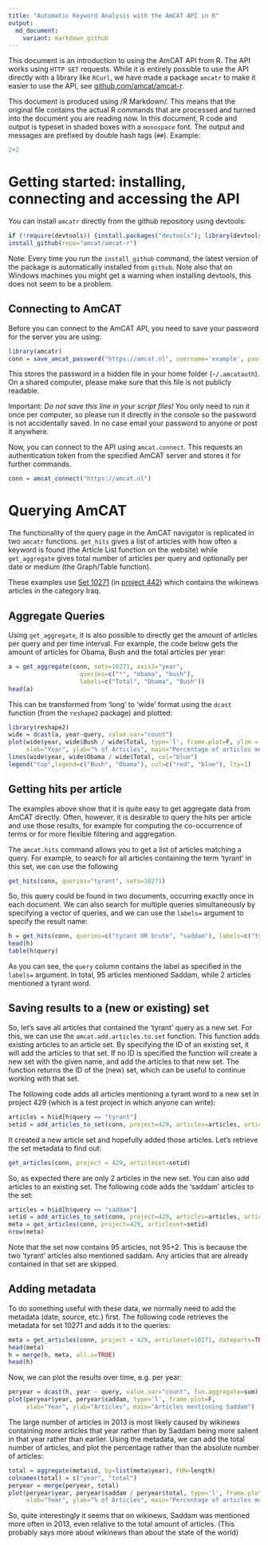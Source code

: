 ```yaml
---
title: "Automatic Keyword Analysis with the AmCAT API in R"
output: 
  md_document:
    variant: markdown_github
---
```


This document is an introduction to using the AmCAT API from R. 
The API works using `HTTP GET` requests. 
While it is entirely possible to use the API directly with a library like `RCurl`,
we have made a package `amcatr` to make it easier to use the API, 
see [github.com/amcat/amcat-r](github.com/amcat/amcat-r).

This document is produced using /R Markdown/. 
This means that the original file contains the actual R commands that are processed
and turned into the document you are reading now. 
In this document, R code and output is typeset in shaded boxes with a `monospace` font. 
The output and messages are prefixed by double hash tags (`##`). 
Example:

```r
2+2
```

Getting started: installing, connecting and accessing the API
==============


You can install `amcatr` directly from the github repository using devtools:

```r
if (!require(devtools)) {install.packages("devtools"); library(devtools)}
install_github(repo="amcat/amcat-r")
```

Note: Every time you run the `install_github` command, 
the latest version of the package is automatically installed from `github`. 
Note also that on Windows machines you might get a warning when installing devtools, this does not seem to be a problem.

Connecting to AmCAT
-------------------

Before you can connect to the AmCAT API, you need to save your password for the server you are using:

```r
library(amcatr)
conn = save_amcat_password("https://amcat.nl", username='example', passwd='secret')
```

This stores the password in a hidden file in your home folder (`~/.amcatauth`).
On a shared computer, please make sure that this file is not publicly readable.

Important: *Do not save this line in your script files!* 
You only need to run it once per computer, so please run it directly in the console so the password is not accidentally saved. In no case email your password to anyone or post it anywhere.

Now, you can connect to the API using `amcat.connect`. 
This requests an authentication token from the specified AmCAT server and stores it for further commands.

```r
conn = amcat_connect("https://amcat.nl")
```


Querying AmCAT
==============

The functionality of the query page in the AmCAT navigator is replicated in two `amcatr` functions.
`get_hits` gives a list of articles with how often a keyword is found 
(the Article List function on the website)
while `get_aggregate` gives total number of articles per query and optionally per date or medium
(the Graph/Table function).

These examples use [Set 10271](http://amcat.nl/navigator/projects/442/articlesets/10271/) 
(in [project 442](http://amcat.vu.nl/navigator/projects/442/articlesets/))
which contains the wikinews articles in the category Iraq. 

Aggregate Queries
-----------------

Using `get_aggregate`, 
it is also possible to directly get the amount of articles per query and per time interval.
For example, the code below gets the amount of articles for Obama, Bush and the total articles per year:

```r
a = get_aggregate(conn, sets=10271, axis1="year",
                    queries=c("*", "obama", "bush"), 
                    labels=c("Total", "Obama", "Bush"))
head(a)
```

This can be transformed from 'long' to 'wide' format using the `dcast` function (from the `reshape2` package) and plotted:

```r
library(reshape2)
wide = dcast(a, year~query, value.var="count")
plot(wide$year, wide$Bush / wide$Total, type='l', frame.plot=F, ylim = c(0, 0.4), col="red",
     xlab="Year", ylab="% of Articles", main="Percentage of articles mentioning US Presidents")
lines(wide$year, wide$Obama / wide$Total, col="blue")
legend("top",legend=c("Bush", "Obama"), col=c("red", "blue"), lty=1)
```


Getting hits per article
------------------------

The examples above show that it is quite easy to get aggregate data from AmCAT directly. 
Often, however, it is desirable to query the hits per article and use those results, 
for example for computing the co-occurrence of terms or for more flexible filtering and aggregation.

The `amcat.hits` command allows you to get a list of articles matching a query. 
For example, to search for all articles containing the term 'tyrant' in this set, we can use the following

```r
get_hits(conn, queries="tyrant", sets=10271)
```

So, this query could be found in two documents, occurring exactly once in each document. 
We can also search for multiple queries simultaneously by specifying a vector of queries,
and we can use the `labels=` argument to specify the result name:

```r
h = get_hits(conn, queries=c("tyrant OR brute", "saddam"), labels=c("tyrant", "saddam"), sets=10271)
head(h)
table(h$query)
```

As you can see, the `query` column contains the label as specified in the `labels=` argument. 
In total, 95 articles mentioned Saddam, while 2 articles mentioned a tyrant word.

Saving results to a (new or existing) set
-----------------------------
So, let's save all articles that contained the 'tyrant' query as a new set. 
For this, we can use the `amcat.add.articles.to.set` function.
This function adds existing articles to an article set. 
By specifying the ID of an existing set, it will add the articles to that set.
If no ID is specified the function will create a new set with the given name,
and add the articles to that new set. 
The function returns the ID of the (new) set, which can be useful to continue working with that set.

The following code adds all articles mentioning a tyrant word to a new set in project 429 
(which is a test project in which anyone can write):

```r
articles = h$id[h$query == "tyrant"]
setid = add_articles_to_set(conn, project=429, articles=articles, articleset.name="New set from howto")
```

It created a new article set and hopefully added those articles. 
Let's retrieve the set metadata to find out:

```r
get_articles(conn, project = 429, articleset=setid)
```

So, as expected there are only 2 articles in the new set. 
You can also add articles to an existing set.
The following code adds the 'saddam' articles to the set:

```r
articles = h$id[h$query == "saddam"]
setid = add_articles_to_set(conn, project=429, articles=articles, articleset=setid)
meta = get_articles(conn, project=429, articleset=setid)
nrow(meta)
```

Note that the set now contains 95 articles, not 95+2. 
This is because the two 'tyrant' articles also mentioned saddam. 
Any articles that are already contained in that set are skipped.

Adding metadata
---------------

To do something useful with these data, we normally need to add the metadata (date, source, etc.) first. 
The following code retrieves the metadata for set 10271 and adds it to the queries:

```r
meta = get_articles(conn, project = 429, articleset=10271, dateparts=TRUE)
head(meta)
h = merge(h, meta, all.x=TRUE)
head(h)
```

Now, we can plot the results over time, e.g. per year:

```r
peryear = dcast(h, year ~ query, value.var="count", fun.aggregate=sum)
plot(peryear$year, peryear$saddam, type='l', frame.plot=F, 
     xlab="Year", ylab="Articles", main="Articles mentioning Saddam")
```

The large number of articles in 2013 is most likely caused by wikinews containing more articles that year
rather than by Saddam being more salient in that year rather than earlier. 
Using the metadata, we can add the total number of articles, 
and plot the percentage rather than the absolute number of articles:

```r
total = aggregate(meta$id, by=list(meta$year), FUN=length)
colnames(total) = c("year", "total")
peryear = merge(peryear, total)
plot(peryear$year, peryear$saddam / peryear$total, type='l', frame.plot=F, 
     xlab="Year", ylab="% of Articles", main="Percentage of articles mentioning Saddam")
```

So, quite interestingly it seems that on wikinews, 
Saddam was mentioned more often in 2013, even relative to the total amount of articles.
(This probably says more about wikinews than about the state of the world)

